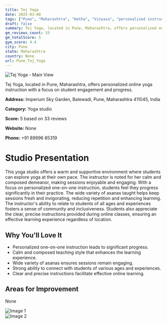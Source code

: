 ```yaml
---
title: Tej Yoga
date: 2025-03-08
tags: ["Pune", "Maharashtra", "Hatha", "Vinyasa", "personalized instruction", "calm atmosphere", "Pune"]  
draft: false
summary: Tej Yoga, located in Pune, Maharashtra, offers personalized online yoga instruction with a focus on student engagement and progress.
gm_reviews_count: 33
gm_totalScore: 5
gym_score: 4.4
city: Pune
state: Maharashtra
country: None
url: Pune_Tej_Yoga
---
```


<div className="aspect-[16/9] relative my-8">
  <img 
    src="https://streetviewpixels-pa.googleapis.com/v1/thumbnail?panoid=ZzufZtk7ew5DWm1VR6FLxA&cb_client=maps_sv.tactile.gps&w=203&h=100&yaw=88.575645&pitch=0&thumbfov=100"
    alt="Tej Yoga - Main View"
    className="object-cover absolute inset-0 w-full h-full rounded-lg"
  />
</div>

Tej Yoga, located in Pune, Maharashtra, offers personalized online yoga instruction with a focus on student engagement and progress.

**Address:** Imperium Sky Garden, Balewadi, Pune, Maharashtra 411045, India

**Category:** Yoga studio

**Score:** 5 based on 33 reviews

**Website:** None

**Phone:** +91 89996 85319

# Studio Presentation

This yoga studio offers a warm and supportive environment where students can explore yoga at their own pace. The instructor is noted for her calm and composed demeanor, making sessions enjoyable and engaging. With a focus on personalized one-on-one instruction, students feel they progress significantly in their practice. The wide variety of asanas taught helps keep sessions fresh and invigorating, reducing repetition and enhancing learning. The instructor's ability to relate to students of all ages and experiences fosters a sense of community and inclusiveness. Students also appreciate the clear, precise instructions provided during online classes, ensuring an effective learning experience regardless of location.

## Why You'll Love It

- Personalized one-on-one instruction leads to significant progress.
- Calm and composed teaching style that enhances the learning experience.
- Wide variety of asanas ensures sessions remain engaging.
- Strong ability to connect with students of various ages and experiences.
- Clear and precise instructions facilitate effective online learning.

## Areas for Improvement

None

<div className="grid grid-cols-1 xl:grid-cols-2 gap-4 my-8">
<div className="aspect-[4/3] relative"><img src="https://lh5.googleusercontent.com/p/AF1QipPEQ655DrhasG-xt78ToPZrfmR8oah3ynL1i4kf=w1920-h1080-k-no" alt="Image 1" className="object-cover absolute inset-0 w-full h-full rounded-lg" /></div>
<div className="aspect-[4/3] relative"><img src="https://lh5.googleusercontent.com/p/AF1QipO2eEliifzW6saVse1zz8pnJ2l_sOjDXSREIaVV=w1920-h1080-k-no" alt="Image 2" className="object-cover absolute inset-0 w-full h-full rounded-lg" /></div>
</div>